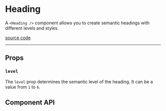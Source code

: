 
<Meta title="Components/Heading" />

# Heading

A `<Heading />` component allows you to create semantic headings with different
levels and styles.

[source code](https://github.com/alex-mcgovern/boondoggle/tree/main/src/components/heading)

<hr />

<Canvas of={stories.example} sourceState="none" />

## Props

### `level`

The `level` prop determines the semantic level of the heading. It can be a value from `1` to `6`.

<Canvas of={stories.example} />

## Component API

<ArgTypes of={Heading} />